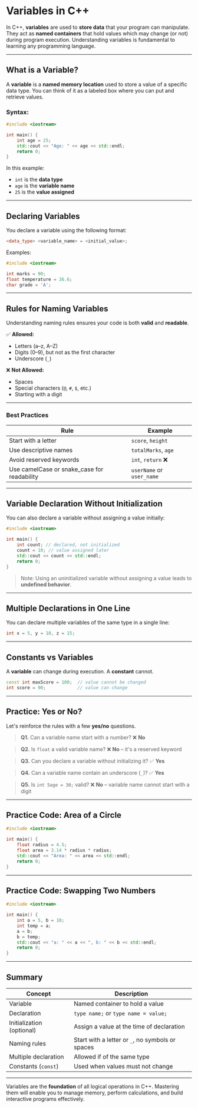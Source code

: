 # Variables in C++

In C++, **variables** are used to **store data** that your program can manipulate. They act as **named containers** that hold values which may change (or not) during program execution. Understanding variables is fundamental to learning any programming language.

---

## What is a Variable?

A **variable** is a **named memory location** used to store a value of a specific data type. You can think of it as a labeled box where you can put and retrieve values.

### Syntax:

```cpp filename="variable_syntax.cpp" copy {3, 4}
#include <iostream>

int main() {
    int age = 25;
    std::cout << "Age: " << age << std::endl;
    return 0;
}
```

In this example:

- `int` is the **data type**
- `age` is the **variable name**
- `25` is the **value assigned**

---

## Declaring Variables

You declare a variable using the following format:

```cpp
<data_type> <variable_name> = <initial_value>;
```

Examples:

```cpp filename="variable_examples.cpp" copy {3, 4, 5}
#include <iostream>

int marks = 90;
float temperature = 36.6;
char grade = 'A';
```

---

## Rules for Naming Variables

Understanding naming rules ensures your code is both **valid** and **readable**.

✅ **Allowed:**

- Letters (a–z, A–Z)
- Digits (0–9), but not as the first character
- Underscore (`_`)

❌ **Not Allowed:**

- Spaces
- Special characters (`@`, `#`, `$`, etc.)
- Starting with a digit

---

### Best Practices

| Rule                                        | Example                   |
| ------------------------------------------- | ------------------------- |
| Start with a letter                         | `score`, `height`         |
| Use descriptive names                       | `totalMarks`, `age`       |
| Avoid reserved keywords                     | `int`, `return` ❌        |
| Use camelCase or snake_case for readability | `userName` or `user_name` |

---

## Variable Declaration Without Initialization

You can also declare a variable without assigning a value initially:

```cpp filename="variable_declare_only.cpp" copy {4, 5}
#include <iostream>

int main() {
    int count; // declared, not initialized
    count = 10; // value assigned later
    std::cout << count << std::endl;
    return 0;
}
```

> Note: Using an uninitialized variable without assigning a value leads to **undefined behavior**.

---

## Multiple Declarations in One Line

You can declare multiple variables of the same type in a single line:

```cpp filename="multi_variable.cpp" copy {4}
int x = 5, y = 10, z = 15;
```

---

## Constants vs Variables

A **variable** can change during execution. A **constant** cannot.

```cpp filename="constant_variable.cpp" copy {4, 5}
const int maxScore = 100;  // value cannot be changed
int score = 90;            // value can change
```

---

## Practice: Yes or No?

Let's reinforce the rules with a few **yes/no** questions.

> **Q1.** Can a variable name start with a number?
> ❌ **No**

> **Q2.** Is `float` a valid variable name?
> ❌ **No** – it's a reserved keyword

> **Q3.** Can you declare a variable without initializing it?
> ✅ **Yes**

> **Q4.** Can a variable name contain an underscore (`_`)?
> ✅ **Yes**

> **Q5.** Is `int 5age = 30;` valid?
> ❌ **No** – variable name cannot start with a digit

---

## Practice Code: Area of a Circle

```cpp filename="circle_area.cpp" copy {5, 6, 7}
#include <iostream>

int main() {
    float radius = 4.5;
    float area = 3.14 * radius * radius;
    std::cout << "Area: " << area << std::endl;
    return 0;
}
```

---

## Practice Code: Swapping Two Numbers

```cpp filename="swap_numbers.cpp" copy {6, 7, 8}
#include <iostream>

int main() {
    int a = 5, b = 10;
    int temp = a;
    a = b;
    b = temp;
    std::cout << "a: " << a << ", b: " << b << std::endl;
    return 0;
}
```

---

## Summary

| Concept                   | Description                                      |
| ------------------------- | ------------------------------------------------ |
| Variable                  | Named container to hold a value                  |
| Declaration               | `type name;` or `type name = value;`             |
| Initialization (optional) | Assign a value at the time of declaration        |
| Naming rules              | Start with a letter or `_`, no symbols or spaces |
| Multiple declaration      | Allowed if of the same type                      |
| Constants (`const`)       | Used when values must not change                 |

---

Variables are the **foundation** of all logical operations in C++. Mastering them will enable you to manage memory, perform calculations, and build interactive programs effectively.
